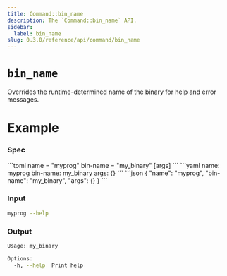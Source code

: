 ```yaml
---
title: Command::bin_name
description: The `Command::bin_name` API.
sidebar:
  label: bin_name
slug: 0.3.0/reference/api/command/bin_name
---
```



# `bin_name` <LinkButton href="https://docs.rs/clap/latest/clap/struct.Command.html#method.bin_name" icon="open-book" variant="minimal" />

<Badge text="since 0.1.0" size="small" />

Overrides the runtime-determined name of the binary for help and error messages.

# Example

### Spec

<Tabs syncKey="format">
  <TabItem label="TOML">
    ```toml
    name = "myprog"
    bin-name = "my_binary"
    [args]
    ```
  </TabItem>

  <TabItem label="YAML">
    ```yaml
    name: myprog
    bin-name: my_binary
    args: {}
    ```
  </TabItem>

  <TabItem label="JSON">
    ```json
    {
      "name": "myprog",
      "bin-name": "my_binary",
      "args": {}
    }
    ```
  </TabItem>
</Tabs>

### Input

```bash
myprog --help
```

### Output

```bash
Usage: my_binary

Options:
  -h, --help  Print help
```
